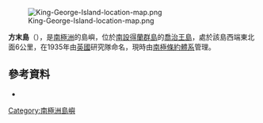 [[Image:King-George-Island-location-map.png|thumb]]

{{coord|62|10|S|58|59|W|display=title}}

'''方末島'''（{{lang-en|Square End Island}}），是[[南極洲|南極洲]]的島嶼，位於[[南設得蘭群島|南設得蘭群島]]的[[喬治王島|喬治王島]]，處於該島西端東北面6公里，在1935年由[[英國|英國]]研究隊命名，現時由[[南極條約體系|南極條約體系]]管理。

==參考資料==
*{{usgs-gazetteer}}

{{南设得兰群岛}}

{{Antarctica-geo-stub}}

[[Category:南極洲島嶼|Category:南極洲島嶼]]